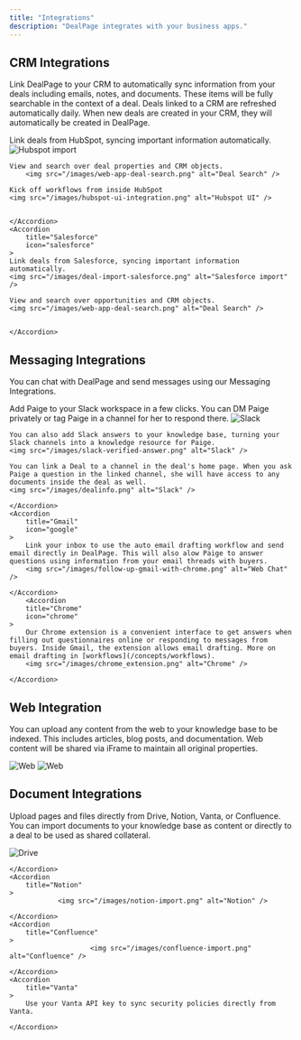 ```yaml
---
title: "Integrations"
description: "DealPage integrates with your business apps."
---
```


## CRM Integrations

Link DealPage to your CRM to automatically sync information from your deals including emails, notes, and documents. These items will be fully searchable in the context of a deal.
Deals linked to a CRM are refreshed automatically daily. When new deals are created in your CRM, they will automatically be created in DealPage.

<AccordionGroup>
    <Accordion
        title="HubSpot"
        icon="hubspot"
    >
    Link deals from HubSpot, syncing important information automatically.
    <img src="/images/deal-import-hubspot.png" alt="Hubspot import" />

    View and search over deal properties and CRM objects.
        <img src="/images/web-app-deal-search.png" alt="Deal Search" />

    Kick off workflows from inside HubSpot
    <img src="/images/hubspot-ui-integration.png" alt="Hubspot UI" />


    </Accordion>
    <Accordion
        title="Salesforce"
        icon="salesforce"
    >
    Link deals from Salesforce, syncing important information automatically.
    <img src="/images/deal-import-salesforce.png" alt="Salesforce import" />

    View and search over opportunities and CRM objects.
    <img src="/images/web-app-deal-search.png" alt="Deal Search" />


    </Accordion>

</AccordionGroup>

## Messaging Integrations

You can chat with DealPage and send messages using our Messaging Integrations.

<AccordionGroup>
    <Accordion
        title="Slack"
        icon="slack"
    >
    Add Paige to your Slack workspace in a few clicks. You can DM Paige privately or tag Paige in a channel for her to respond there.
    <img src="/images/slack-kb-search.png" alt="Slack" />

    You can also add Slack answers to your knowledge base, turning your Slack channels into a knowledge resource for Paige.
    <img src="/images/slack-verified-answer.png" alt="Slack" />

    You can link a Deal to a channel in the deal's home page. When you ask Paige a question in the linked channel, she will have access to any documents inside the deal as well.
    <img src="/images/dealinfo.png" alt="Slack" />

    </Accordion>
    <Accordion
        title="Gmail"
        icon="google"
    >
        Link your inbox to use the auto email drafting workflow and send email directly in DealPage. This will also alow Paige to answer questions using information from your email threads with buyers.
        <img src="/images/follow-up-gmail-with-chrome.png" alt="Web Chat" />

    </Accordion>
        <Accordion
        title="Chrome"
        icon="chrome"
    >
        Our Chrome extension is a convenient interface to get answers when filling out questionnaires online or responding to messages from buyers. Inside Gmail, the extension allows email drafting. More on email drafting in [workflows](/concepts/workflows).
        <img src="/images/chrome_extension.png" alt="Chrome" />

    </Accordion>

</AccordionGroup>

## Web Integration
You can upload any content from the web to your knowledge base to be indexed. This includes articles, blog posts, and documentation. Web content will be shared via iFrame to maintain all original properties.

<img src="/images/url-import.png" alt="Web" />
<img src="/images/url-import-parse.png" alt="Web" />


## Document Integrations
Upload pages and files directly from Drive, Notion, Vanta, or Confluence. You can import documents to your knowledge base as content or directly to a deal to be used as shared collateral.

<AccordionGroup>
    <Accordion
        title="Drive"
        icon="google-drive"
    >
        <img src="/images/drive.png" alt="Drive" />

    </Accordion>
    <Accordion
        title="Notion"
    >
                <img src="/images/notion-import.png" alt="Notion" />

    </Accordion>
    <Accordion
        title="Confluence"
    >
                        <img src="/images/confluence-import.png" alt="Confluence" />

    </Accordion>
    <Accordion
        title="Vanta"
    >
        Use your Vanta API key to sync security policies directly from Vanta.

    </Accordion>
</AccordionGroup>
